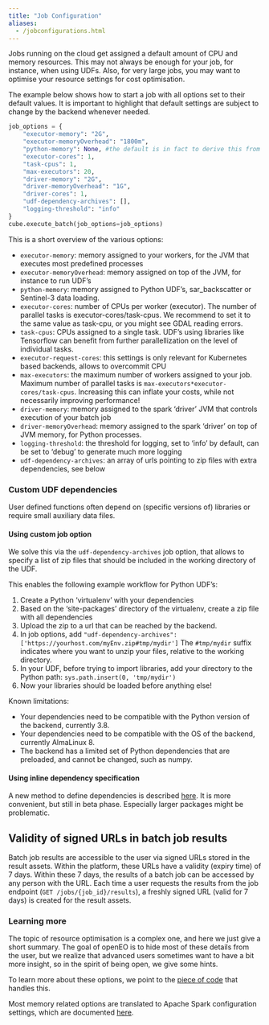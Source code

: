 ```yaml
---
title: "Job Configuration"
aliases: 
  - /jobconfigurations.html
---
```


Jobs running on the cloud get assigned a default amount of CPU and memory resources. This
may not always be enough for your job, for instance, when using UDFs. Also, for very large jobs, you may want
to optimise your resource settings for cost optimisation.

The example below shows how to start a job with all options set to their default values. It is important to highlight
that default settings are subject to change by the backend whenever needed.

```python
job_options = {
    "executor-memory": "2G",
    "executor-memoryOverhead": "1800m",
    "python-memory": None, #the default is in fact to derive this from executor-memoryOverhead
    "executor-cores": 1,
    "task-cpus": 1,
    "max-executors": 20,
    "driver-memory": "2G",
    "driver-memoryOverhead": "1G",
    "driver-cores": 1,
    "udf-dependency-archives": [],
    "logging-threshold": "info"
}
cube.execute_batch(job_options=job_options)
```

This is a short overview of the various options:

- `executor-memory`: memory assigned to your workers, for the JVM that executes most predefined processes
- `executor-memoryOverhead`: memory assigned on top of the JVM, for instance to run UDF's
- `python-memory`: memory assigned to Python UDF's, sar_backscatter or Sentinel-3 data loading.
- `executor-cores`: number of CPUs per worker (executor). The number of parallel tasks is executor-cores/task-cpus. We recommend to set it to the same value as task-cpu, or you might see GDAL reading errors.
- `task-cpus`: CPUs assigned to a single task. UDF's using libraries like Tensorflow can benefit from further parallellization on the level of individual tasks.
- `executor-request-cores`: this settings is only relevant for Kubernetes based backends, allows to overcommit CPU
- `max-executors`: the maximum number of workers assigned to your job. Maximum number of parallel tasks is `max-executors*executor-cores/task-cpus`. Increasing this can inflate your costs, while not necessarily improving performance!
- `driver-memory`: memory assigned to the spark 'driver' JVM that controls execution of your batch job
- `driver-memoryOverhead`: memory assigned to the spark 'driver' on top of JVM memory, for Python processes.
- `logging-threshold`: the threshold for logging, set to 'info' by default, can be set to 'debug' to generate much more logging
- `udf-dependency-archives`: an array of urls pointing to zip files with extra dependencies, see below

### Custom UDF dependencies

User defined functions often depend on (specific versions of) libraries or require small auxiliary data files. 

#### Using custom job option

We solve this via the `udf-dependency-archives` job option, that allows to specify a list of zip files that should be included in the working directory of the UDF.

This enables the following example workflow for Python UDF's:

1. Create a Python 'virtualenv' with your dependencies
2. Based on the 'site-packages' directory of the virtualenv, create a zip file with all dependencies
3. Upload the zip to a url that can be reached by the backend.
4. In job options, add  `"udf-dependency-archives": ['https://yourhost.com/myEnv.zip#tmp/mydir'] ` The `#tmp/mydir` suffix indicates where you want to unzip your files, relative to the working directory.
5. In your UDF, before trying to import libraries, add your directory to the Python path: `sys.path.insert(0, 'tmp/mydir')`
6. Now your libraries should be loaded before anything else!

Known limitations:

- Your dependencies need to be compatible with the Python version of the backend, currently 3.8.
- Your dependencies need to be compatible with the OS of the backend, currently AlmaLinux 8.
- The backend has a limited set of Python dependencies that are preloaded, and cannot be changed, such as numpy.

#### Using inline dependency specification

A new method to define dependencies is described [here](https://open-eo.github.io/openeo-python-client/udf.html#standard-for-declaring-python-udf-dependencies).
It is more convenient, but still in beta phase. Especially larger packages might be problematic.


## Validity of signed URLs in batch job results

Batch job results are accessible to the user via signed URLs stored in the result assets. Within the platform,
these URLs have a validity (expiry time) of 7 days. Within these 7 days, the results of a batch job can be accessed
by any person with the URL. Each time a user requests the results from the job endpoint (`GET /jobs/{job_id}/results`),
a freshly signed URL (valid for 7 days) is created for the result assets.


### Learning more

The topic of resource optimisation is a complex one, and here we just give a short summary. The goal of openEO is to hide most of these
details from the user, but we realize that advanced users sometimes want to have a bit more insight, so in the spirit of being open, we give some hints.

To learn more about these options, we point to the [piece of code](https://github.com/Open-EO/openeo-geopyspark-driver/blob/faf5d5364a82e870e42efd2a8aee9742f305da9f/openeogeotrellis/backend.py#L1213) that handles this.



Most memory related options are translated to Apache Spark configuration settings, which are documented [here](https://spark.apache.org/docs/3.3.1/configuration.html#application-properties).

